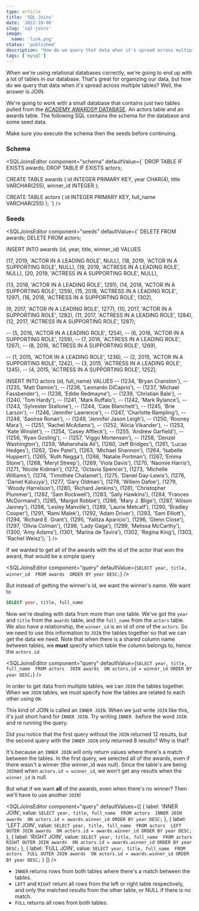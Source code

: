 ```yaml
---
type: article
title: 'SQL Joins'
date: '2022-10-06'
slug: 'sql-joins'
image: 
  name: 'link.png'
status: 'published'
description: "How do we query that data when it's spread across multiple tables? JOIN!"
tags: ['mysql']
---
```


When we're using relational databases correctly, we're going to end up with a lot of tables in our database. That's great for organizing our data, but how do we query that data when it's spread across multiple tables? Well, the answer is JOIN.

We're going to work with a small database that contains just two tables pulled from the [ACADEMY AWARDS® DATABASE](http://awardsdatabase.oscars.org/). An actors table and an awards table. The following SQL contains the schema for the database and some seed data.

<Note>
  Make sure you execute the schema then the seeds before continuing. 
</Note>

### Schema

<SQLJoinsEditor component="schema"  defaultValue={`
DROP TABLE IF EXISTS awards; DROP TABLE IF EXISTS actors;

CREATE TABLE awards (
  id INTEGER PRIMARY KEY,
  year CHAR(4),
  title VARCHAR(255),
  winner_id INTEGER
);

CREATE TABLE actors (
  id INTEGER PRIMARY KEY,
  full_name VARCHAR(255)
);
`} />


### Seeds

<SQLJoinsEditor component="seeds" defaultValue={`
DELETE FROM awards; DELETE FROM actors;

INSERT INTO awards (id, year, title, winner_id)
VALUES 

(17, 2019, 'ACTOR IN A LEADING ROLE', NULL),
(18, 2019, 'ACTOR IN A SUPPORTING ROLE', NULL),
(19, 2019, 'ACTRESS IN A LEADING ROLE', NULL),
(20, 2019, 'ACTRESS IN A SUPPORTING ROLE', NULL),

(13, 2018, 'ACTOR IN A LEADING ROLE', 1291),
(14, 2018, 'ACTOR IN A SUPPORTING ROLE', 1259),
(15, 2018, 'ACTRESS IN A LEADING ROLE', 1297),
(16, 2018, 'ACTRESS IN A SUPPORTING ROLE', 1302),

(9, 2017, 'ACTOR IN A LEADING ROLE', 1277),
(10, 2017, 'ACTOR IN A SUPPORTING ROLE', 1282),
(11, 2017, 'ACTRESS IN A LEADING ROLE', 1284),
(12, 2017, 'ACTRESS IN A SUPPORTING ROLE', 1287);

-- (5, 2016, 'ACTOR IN A LEADING ROLE', 1254),
-- (6, 2016, 'ACTOR IN A SUPPORTING ROLE', 1259),
-- (7, 2016, 'ACTRESS IN A LEADING ROLE', 1267),
-- (8, 2016, 'ACTRESS IN A SUPPORTING ROLE', 1269),

-- (1, 2015, 'ACTOR IN A LEADING ROLE', 1236),
-- (2, 2015, 'ACTOR IN A SUPPORTING ROLE', 1242),
-- (3, 2015, 'ACTRESS IN A LEADING ROLE', 1245),
-- (4, 2015, 'ACTRESS IN A SUPPORTING ROLE', 1252);

INSERT INTO actors (id, full_name)
VALUES 
-- (1234, 'Bryan Cranston'),
-- (1235, 'Matt Damon'),
-- (1236, 'Leonardo DiCaprio'),
-- (1237, 'Michael Fassbender'),
-- (1238, 'Eddie Redmayne'),
-- (1239, 'Christian Bale'),
-- (1240, 'Tom Hardy'),
-- (1241, 'Mark Ruffalo'),
-- (1242, 'Mark Rylance'),
-- (1243, 'Sylvester Stallone'),
-- (1244, 'Cate Blanchett'),
-- (1245, 'Brie Larson'),
-- (1246, 'Jennifer Lawrence'),
-- (1247, 'Charlotte Rampling'),
-- (1248, 'Saoirse Ronan'),
-- (1249, 'Jennifer Jason Leigh'),
-- (1250, 'Rooney Mara'),
-- (1251, 'Rachel McAdams'),
-- (1252, 'Alicia Vikander'),
-- (1253, 'Kate Winslet'),
-- (1254, 'Casey Affleck'),
-- (1255, 'Andrew Garfield'),
-- (1256, 'Ryan Gosling'),
-- (1257, 'Viggo Mortensen'),
-- (1258, 'Denzel Washington'),
(1259, 'Mahershala Ali'),
(1260, 'Jeff Bridges'),
(1261, 'Lucas Hedges'),
(1262, 'Dev Patel'),
(1263, 'Michael Shannon'),
(1264, 'Isabelle Huppert'),
(1265, 'Ruth Negga'),
(1266, 'Natalie Portman'),
(1267, 'Emma Stone'),
(1268, 'Meryl Streep'),
(1269, 'Viola Davis'),
(1270, 'Naomie Harris'),
(1271, 'Nicole Kidman'),
(1272, 'Octavia Spencer'),
(1273, 'Michelle Williams'),
(1274, 'Timothée Chalamet'),
(1275, 'Daniel Day-Lewis'),
(1276, 'Daniel Kaluuya'),
(1277, 'Gary Oldman'),
(1278, 'Willem Dafoe'),
(1279, 'Woody Harrelson'),
(1280, 'Richard Jenkins'),
(1281, 'Christopher Plummer'),
(1282, 'Sam Rockwell'),
(1283, 'Sally Hawkins'),
(1284, 'Frances McDormand'),
(1285, 'Margot Robbie'),
(1286, 'Mary J. Blige'),
(1287, 'Allison Janney'),
(1288, 'Lesley Manville'),
(1289, 'Laurie Metcalf'),
(1290, 'Bradley Cooper'),
(1291, 'Rami Malek'),
(1292, 'Adam Driver'),
(1293, 'Sam Elliott'),
(1294, 'Richard E. Grant'),
(1295, 'Yalitza Aparicio'),
(1296, 'Glenn Close'),
(1297, 'Olivia Colman'),
(1298, 'Lady Gaga'),
(1299, 'Melissa McCarthy'),
(1300, 'Amy Adams'),
(1301, 'Marina de Tavira'),
(1302, 'Regina King'),
(1303, 'Rachel Weisz');
`} />

If we wanted to get all of the awards with the id of the actor that won the award, that would be a simple query

<SQLJoinsEditor component="query" defaultValue={`
SELECT year, title, winner_id 
FROM awards 
ORDER BY year DESC;
`} />


But instead of getting the winner's id, we want the winner's name. We want to

```sql
SELECT year, title, full_name
```

Now we're dealing with data from more than one table. We've got the `year` and `title` from the `awards` table, and the `full_name` from the `actors` table. We also have a relationship, the `winner_id` is an id of one of the `actors`.
So we need to use this information to `JOIN` the tables together so that we can get the data we need.
Note that when there is a shared column name between tables, we **must** specify which table the column belongs to, hence the `actors.id`

<SQLJoinsEditor component="query" defaultValue={`
SELECT year, title, full_name 
FROM actors 
JOIN awards 
ON actors.id = winner_id
ORDER BY year DESC;
`} />


In order to get data from multiple tables, we can `JOIN` the tables together. When we `JOIN` tables, we must specify how the tables are related to each other using `ON`.

This kind of JOIN is called an `INNER JOIN`. When we just write `JOIN` like this, it's just short hand for `INNER JOIN`. Try writing `INNER ` before the word `JOIN` and re running the query.
  
Did you notice that the first query without the `JOIN` returned 12 results, but the second query with the `INNER JOIN` only returned 8 results? Why is that?


It's because an `INNER JOIN` will only return values where there's a match between the tables. 
In the first query, we selected all of the awards, even if there wasn't a winner (the winner_id was null). 
Since the table's are being `JOIN`ed when `actors.id = winner_id`, we won't get any results when the `winner_id` is null.

But what if we want **all** of the awards, even when there's no winner? Then we'll have to use another `JOIN`!

<SQLJoinsEditor component="query" defaultValues={[
  {
    label: 'INNER JOIN',
    value: `SELECT year, title, full_name 
FROM actors 
INNER JOIN awards 
ON actors.id = awards.winner_id
ORDER BY year DESC;`
  },
  {
    label: 'LEFT JOIN',
    value: `SELECT year, title, full_name 
FROM actors 
LEFT OUTER JOIN awards 
ON actors.id = awards.winner_id
ORDER BY year DESC;`
  },
  {
    label: 'RIGHT JOIN',
    value: `SELECT year, title, full_name 
FROM actors 
RIGHT OUTER JOIN awards 
ON actors.id = awards.winner_id
ORDER BY year DESC;`
  },
  {
    label: 'FULL JOIN',
    value: `SELECT year, title, full_name 
FROM actors 
FULL OUTER JOIN awards 
ON actors.id = awards.winner_id
ORDER BY year DESC;`
  }
]} />
  
* `INNER` returns rows from both tables where there's a match between the tables. 
* `LEFT` and `RIGHT` return all rows from the left or right table respectively, and only the matched results from the other table, or NULL if there is no match.
* `FULL` returns all rows from both tables.

